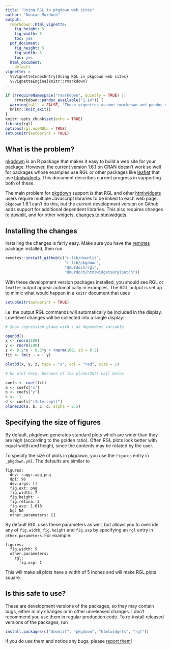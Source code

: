 ```yaml
---
title: "Using RGL in pkgdown web sites"
author: "Duncan Murdoch"
output:
  rmarkdown::html_vignette:
    fig_height: 5
    fig_width: 5
    toc: yes
  pdf_document:
    fig_height: 5
    fig_width: 5
    toc: yes
  html_document:
    default
vignette: >
  %\VignetteIndexEntry{Using RGL in pkgdown web sites}
  %\VignetteEngine{knitr::rmarkdown}
---
```


```r
if (!requireNamespace("rmarkdown", quietly = TRUE) ||
    !rmarkdown::pandoc_available("1.14")) {
  warning(call. = FALSE, "These vignettes assume rmarkdown and pandoc version 1.14.  These were not found. Older versions will not work.")
  knitr::knit_exit()
}
knitr::opts_chunk$set(echo = TRUE)
library(rgl)
options(rgl.useNULL = TRUE)
setupKnitr(autoprint = TRUE)
```


## What is the problem?

[pkgdown](https://pkgdown.r-lib.org/) is an R package that
makes it easy to build a web site for your package.  However, the current version 1.6.1 on CRAN doesn't work so well for
packages whose examples use RGL or other packages like [leaflet](http://rstudio.github.io/leaflet/) that use
[htmlwidgets](http://www.htmlwidgets.org).  This document
describes current progress in supporting both of these.

The main problem for [pkgdown](https://pkgdown.r-lib.org/) support
is that RGL and other [htmlwidgets](http://www.htmlwidgets.org)
users require multiple Javascript libraries to be linked to
each web page.  `pkgdown` 1.6.1 can't do this, but the 
current development version on Github
adds support for additional dependent libraries.  This 
also requires changes to [downlit](https://downlit.r-lib.org/), and
for other widgets, [changes to htmlwidgets](https://github.com/ramnathv/htmlwidgets/pull/404).

## Installing the changes

Installing the changes is fairly easy.  Make sure you have the
[remotes](https://remotes.r-lib.org/) package installed, then 
run

```r
remotes::install_github(c("r-lib/downlit",
                          "r-lib/pkgdown",
                          "dmurdoch/rgl",
                          "dmurdoch/htmlwidgets@rglpatch"))
```

With these development version packages installed, you should 
see RGL or `leaflet` output appear automatically in examples.
The RGL output is set up to mimic what would happen in a
`knitr` document that uses 
```r
setupKnitr(autoprint = TRUE)
```
i.e. the output RGL commands will automatically be 
included in the display.  Low-level changes will be collected
into a single display:
```r
# Show regression plane with z as dependent variable

open3d()
x <- rnorm(100)
y <- rnorm(100)
z <- 0.2*x - 0.3*y + rnorm(100, sd = 0.3)
fit <- lm(z ~ x + y)

plot3d(x, y, z, type = "s", col = "red", size = 1)

# No plot here, because of the planes3d() call below

coefs <- coef(fit)
a <- coefs["x"]
b <- coefs["y"]
c <- -1
d <- coefs["(Intercept)"]
planes3d(a, b, c, d, alpha = 0.5)
```

## Specifying the size of figures

By default, pkgdown generates standard plots which are wider
than they are high (according to the golden ratio).  Often
RGL plots look better with equal width and height, since
the contents may be rotated by the user.

To specify the size of plots in pkgdown, you use the `figures`
entry in `_pkgdown.yml`.  The defaults are similar to
```
figures:
  dev: ragg::agg_png
  dpi: 96
  dev.args: []
  fig.ext: png
  fig.width: 7
  fig.height: ~
  fig.retina: 2
  fig.asp: 1.618
  bg: NA
  other.parameters: []
```

By default RGL uses these parameters as well, but allows you 
to override any of `fig.width`, `fig.height` and `fig.asp` by
specifying an `rgl` entry in `other.parameters`.  For example:
```
figures:
  fig.width: 5
  other.parameters:
    rgl:
      fig.asp: 1
```
This will make all plots have a width of 5 inches
and will make RGL plots square.

## Is this safe to use?

These are development versions of the packages, so they may
contain bugs, either in my changes or in other unreleased 
changes.  I don't recommend you use them in regular production
code.  To re-install released versions of the packages, run
```r
install.packages(c("downlit", "pkgdown", "htmlwidgets", "rgl"))
```

If you do use them and notice any bugs, please [report them](https://github.com/dmurdoch/rgl/issues)!
